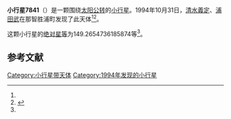{{Infobox planet
| bgcolour = #FFFFC0
| name = 7841
| symbol = 
| image = 
| caption = 
| discovery = yes
| discovery_ref = 
| discoverer = [[清水義定|清水義定]]、[[浦田武|浦田武]]
| discovery_site = [[那智胜浦町|那智胜浦町]] 
| discovered = 1994年10月31日
| designations = yes
| mp_name = 
| named_after = 
| alt_names = 1994 UE1/ 1976 UC2 / 1987 DG4
| mp_category = [[主带小行星|主带小行星]]
| orbit_ref = <ref name="a">[http://ssd.jpl.nasa.gov/sbdb.cgi?sstr=7841 7841] {{Wayback|url=http://ssd.jpl.nasa.gov/sbdb.cgi?sstr=7841 |date=20210825031435 }}，小行星數據庫瀏覽器（JPL Small-Body Database Browser）－[[美国国家航空航天局|美国国家航空航天局]]喷气推进实验室</ref>
| epoch = 2456400.5 (2013年4月18日更新)
| aphelion = {{convert|3.015513558450116|AU|km|3|abbr=on|lk=out}}
| perihelion = {{convert|2.411447802903068|AU|km|3|abbr=on}}
| semimajor = {{convert|2.713480680676592|AU|km|3|abbr=on}}
| eccentricity = 0.111308284
| period = 1632.632839 [[日|日]]<br />4.47[[儒略年|儒略年]]
| avg_speed = 
| inclination = 6.61640310544891
| asc_node = 242.1912877792199
| mean_anomaly = 
| arg_peri = 149.2654736185874
| satellites = 
| physical_characteristics = yes
| dimensions = 
| mass = 
| density = 
| surface_grav = 
| escape_velocity = 
| sidereal_day = 
| axial_tilt = 
| pole_ecliptic_lat = 
| pole_ecliptic_lon = 
| albedo = 
| temperatures= 
| temp_name1 = 
| mean_temp_1 = 
| max_temp_1 = 
| temp_name2 = 
| max_temp_2 = 
| spectral_type = 
| abs_magnitude = 149.2654736185874
}}

'''小行星7841'''（{{lang-en|7841}}）是一颗围绕[[太阳|太阳]][[公转|公转]]的[[小行星|小行星]]。1994年10月31日，[[清水義定|清水義定]]、[[浦田武|浦田武]]在那智胜浦町发现了此天体<ref name="a" /><ref>{{cite news|title=小行星列表|url=http://cfa-www.harvard.edu/iau/lists/NumberedMPs.txt|accessdate=2013-07-08|newspaper=哈佛大学|archive-date=2008-05-17|archive-url=https://web.archive.org/web/20080517010638/http://cfa-www.harvard.edu/iau/lists/NumberedMPs.txt|dead-url=no}}</ref>。

这颗小行星的[[绝对星等|绝对星等]]为149.2654736185874等<ref name="a" />。

==参考文献==
{{reflist}}
{{Minor Planet Number|[[小行星7840|小行星7840]]|[[小行星7842|小行星7842]]}}

{{小天体}}

[[Category:小行星带天体|Category:小行星带天体]]
[[Category:1994年发现的小行星|Category:1994年发现的小行星]]

{{asteroid-stub}}